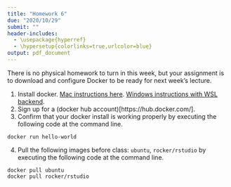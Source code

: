 ```yaml
---
title: "Homework 6"
due: "2020/10/29"
submit: ""
header-includes:
  - \usepackage{hyperref}
  - \hypersetup{colorlinks=true,urlcolor=blue}
output: pdf_document
---
```


There is no physical homework to turn in this week, but your assignment is to download and configure Docker to be ready for next week's lecture. 

1. Install docker. [Mac instructions here](https://docs.docker.com/docker-for-mac/install/). [Windows instructions with WSL backend](https://docs.docker.com/docker-for-windows/wsl/). 
2. Sign up for a (docker hub account)[https://hub.docker.com/]. 
3. Confirm that your docker install is working properly by executing the following code at the command line. 

```
docker run hello-world
```

4. Pull the following images before class: `ubuntu`, `rocker/rstudio` by executing the following code at the command line. 

```
docker pull ubuntu
docker pull rocker/rstudio
```